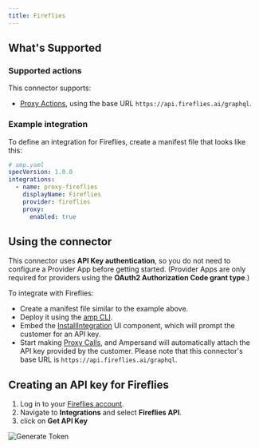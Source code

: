 ```yaml
---
title: Fireflies
---
```

## What's Supported

### Supported actions

This connector supports:
- [Proxy Actions](/proxy-actions), using the base URL `https://api.fireflies.ai/graphql`.

### Example integration

To define an integration for Fireflies, create a manifest file that looks like this:

```YAML
# amp.yaml
specVersion: 1.0.0
integrations: 
  - name: proxy-fireflies
    displayName: Fireflies
    provider: fireflies
    proxy:
      enabled: true
```

## Using the connector

This connector uses **API Key authentication**, so you do not need to configure a Provider App before getting started. (Provider Apps are only required for providers using the **OAuth2 Authorization Code grant type**.)

To integrate with Fireflies:
- Create a manifest file similar to the example above.
- Deploy it using the [amp CLI](/cli/overview).
- Embed the [InstallIntegration](/embeddable-ui-components#install-integration) UI component, which will prompt the customer for an API key.
- Start making [Proxy Calls](/proxy-actions), and Ampersand will automatically attach the API key provided by the customer. Please note that this connector's base URL is `https://api.fireflies.ai/graphql`.

## Creating an API key for Fireflies

1. Log in to your [Fireflies account](https://app.fireflies.ai/login). 
2. Navigate to **Integrations** and select **Fireflies API**.
3. click on **Get API Key**

![Generate Token](/images/provider-guides/fireflies.gif)